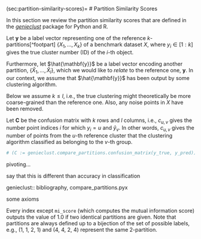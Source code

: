 (sec:partition-similarity-scores)=
# Partition Similarity Scores

In this section we review the partition similarity scores that are defined
in the [*genieclust*](https://genieclust.gagolewski.com/) package for Python
and R.

Let $\mathbf{y}$ be a label vector representing one of the reference
$k$-partitions[^footpart] $\{X_1,\dots,X_k\}$ of a benchmark dataset $X$,
where $y_i\in[1:k]$ gives the true cluster number (ID) of the $i$-th object.

Furthermore, let $\hat{\mathbf{y}}$ be a label vector
encoding another partition, $\{\hat{X}_1,\dots,\hat{X}_l\}$,
which we would like to *relate* to the reference one, $\mathbf{y}$.
In our context, we assume that $\hat{\mathbf{y}}$ has been output by some
clustering algorithm.

::::{note}
Below we assume $k \le l$, i.e., the true clustering
might theoretically be more coarse-grained than the reference one.
Also, any noise points in $X$ have been removed.
::::




Let $\mathbf{C}$ be the confusion matrix with $k$ rows and $l$ columns,
i.e., $c_{u,v}$ gives the number point indices $i$ for which $y_i=u$
and $\hat{y}_v$. In other words, $c_{u,v}$ gives the number of points
from the $u$-th reference cluster that the clustering algorithm
classified as belonging to the $v$-th group.


```python
# (C := genieclust.compare_partitions.confusion_matrix(y_true, y_pred))
```

pivoting...

say that this is different than accuracy in classification





genieclust:: bibliography, compare_partitions.pyx

some axioms

Every index except `mi_score` (which computes the mutual
information score) outputs the value of 1.0 if two identical partitions
are given.
Note that partitions are always defined up to a bijection of the set of
possible labels, e.g., (1, 1, 2, 1) and (4, 4, 2, 4)
represent the same 2-partition.


